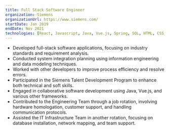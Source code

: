 ```yaml
---
title: Full Stack Software Engineer
organization: Siemens
organizationUrl: https://www.siemens.com/
startDate: Jan 2019
endDate: Nov 2021
technologies: [React, Javascript, Java, Vue.js, Spring, SQL, HTML, CSS, Jira]
---
```


- Developed full-stack software applications, focusing on industry standards and requirement analysis.
- Conducted system integration planning using information engineering and data modeling techniques.
- Worked with other developers to improve process efficiency and resolve errors.
- Participated in the Siemens Talent Development Program to enhance both technical and soft skills.
- Engaged in collaborative software development using Java, Vue.js, and various other frameworks.
- Contributed to the Engineering Team through a job rotation, involving hardware homologation, customer support, and handling communication protocols.
- Assisted the IT Infrastructure Team in another rotation, focusing on database installation, network mapping, and team support.